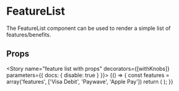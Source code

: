 

<Meta title="Components|FeatureList" component={FeatureList} />

# FeatureList

The FeatureList component can be used to render a simple list of features/benefits.

<Preview>
  <Story name="feature list">
    <FeatureList features={['Visa Debit', 'Paywave', 'Apple Pay']} />
  </Story>
</Preview>

## Props

<Props of={FeatureList} />

<Story name="feature list with props" decorators={[withKnobs]} parameters={{ docs: { disable: true } }}>
  {() => {
    const features = array('features', ['Visa Debit', 'Paywave', 'Apple Pay'])
    return (
      <FeatureList features={features} />
    );
  }}
</Story>
